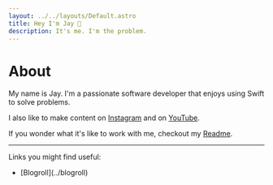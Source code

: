 ```yaml
---
layout: ../../layouts/Default.astro
title: Hey I'm Jay 👋
description: It's me. I'm the problem.
---
```


# About

<div class="about-page">
My name is Jay. I'm a passionate software developer that enjoys using Swift to solve problems.

I also like to make content on [Instagram](https://instagram.com/heyjaywilson) and on [YouTube](https://youtube.com/@heyjaywilson).

If you wonder what it's like to work with me, checkout my [Readme](./blog/2023/11/01-readme).

---

Links you might find useful:
<ul class="list-disc list-outside p-2 ms-8 text-lg about-list">
<li>
[Blogroll](../blogroll)
</li>
</ul>
</div>